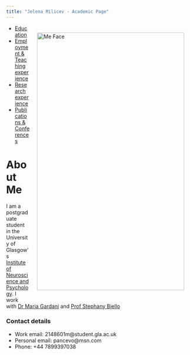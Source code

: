 ```yaml
---
title: "Jelena Milicev - Academic Page"
---
```

<img src="Me.jpg" alt="Me Face" align=right style="float:right;border:5px ; margin: 20px 20px;" height="700px" width="400px"/>


* [Education](Education.html) 
* [Employment & Teaching experience](Employment.html) 
* [Research experience](res_exp.html)
* [Publications & Conferences](Publications.html)


# About Me 
I am a postgraduate student in the University of Glasgow's
[Institute of Neuroscience and Psychology](http://www.gla.ac.uk/researchinstitutes/neurosciencepsychology/).
I work with [Dr Maria Gardani](http://https://www.gla.ac.uk/schools/psychology/staff/mariagardani/) and [Prof Stephany Biello]()

\newline



### Contact details
* Work email: 2148601m@student.gla.ac.uk
* Personal email: pancevo@msn.com
* Phone: +44 7899397038





